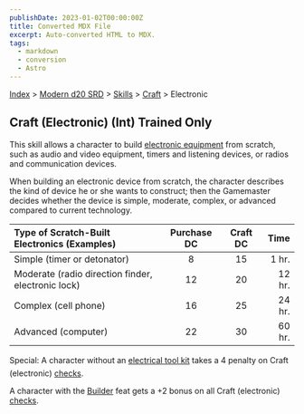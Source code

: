 ```yaml
---
publishDate: 2023-01-02T00:00:00Z
title: Converted MDX File
excerpt: Auto-converted HTML to MDX.
tags:
  - markdown
  - conversion
  - Astro
---
```


[Index](-index) > [Modern d20 SRD](modern-d20-srd-index) > [Skills](modern-d20-srd-skills-index) > [Craft](modern-d20-srd-skills-craft) > Electronic

## Craft (Electronic) (Int) Trained Only

This skill allows a character to build [electronic
equipment](modern-d20-srd-equipment-surveillance-gear) from scratch, such as audio and video equipment, timers and listening devices, or radios and communication devices.

When building an electronic device from scratch, the character describes the kind of device he or she wants to construct; then the Gamemaster decides whether the device is simple, moderate, complex, or advanced compared to current technology.

| Type of Scratch-Built Electronics (Examples)       | Purchase DC | Craft DC |   Time |
| :------------------------------------------------- | :---------: | :------: | -----: |
| Simple (timer or detonator)                        |      8      |    15    |  1 hr. |
| Moderate (radio direction finder, electronic lock) |     12      |    20    | 12 hr. |
| Complex (cell phone)                               |     16      |    25    | 24 hr. |
| Advanced (computer)                                |     22      |    30    | 60 hr. |

Special: A character without an [electrical
tool kit](modern-d20-srd-equipment-professional-equipment) takes a 4 penalty on Craft (electronic) [checks](modern-d20-srd-skills-skill-basics-php#skill-check-index).

A character with the [Builder](modern-d20-srd-feats-builder) feat gets a +2 bonus on all Craft (electronic) [checks](modern-d20-srd-skills-skill-basics-php#skill-check-index).
